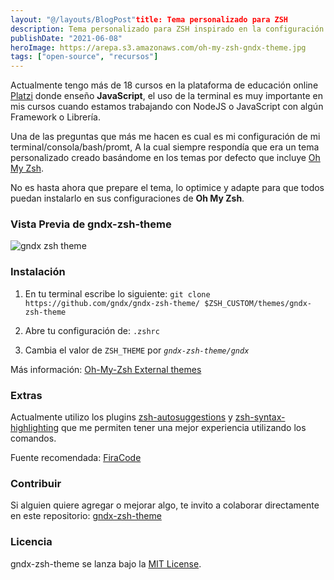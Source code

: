 ```yaml
---
layout: "@/layouts/BlogPost"title: Tema personalizado para ZSH
description: Tema personalizado para ZSH inspirado en la configuración que utilizo en mis cursos de JavaScript en Platzi.
publishDate: "2021-06-08"
heroImage: https://arepa.s3.amazonaws.com/oh-my-zsh-gndx-theme.jpg
tags: ["open-source", "recursos"]
---
```


Actualmente tengo más de 18 cursos en la plataforma de educación online [Platzi](https://platzi.com/teachers/gndx) donde enseño **JavaScript**, el uso de la terminal es muy importante en mis cursos cuando estamos trabajando con NodeJS o JavaScript con algún Framework o Librería.

Una de las preguntas que más me hacen es cual es mi configuración de mi terminal/consola/bash/promt, A la cual siempre respondía que era un tema personalizado creado basándome en los temas por defecto que incluye [Oh My Zsh](https://ohmyz.sh/).

No es hasta ahora que prepare el tema, lo optimice y adapte para que todos puedan instalarlo en sus configuraciones de **Oh My Zsh**.

### Vista Previa de gndx-zsh-theme

![gndx zsh theme](https://raw.githubusercontent.com/gndx/gndx-zsh-theme/master/screenshot.png)

### Instalación

1. En tu terminal escribe lo siguiente: `git clone https://github.com/gndx/gndx-zsh-theme/ $ZSH_CUSTOM/themes/gndx-zsh-theme`

2. Abre tu configuración de: `.zshrc`

3. Cambia el valor de `ZSH_THEME` por _`gndx-zsh-theme/gndx`_

Más información: [Oh-My-Zsh External themes](https://github.com/ohmyzsh/ohmyzsh/wiki/External-themes)

### Extras

Actualmente utilizo los plugins [zsh-autosuggestions](https://github.com/zsh-users/zsh-autosuggestions) y [zsh-syntax-highlighting](https://github.com/zsh-users/zsh-syntax-highlighting) que me permiten tener una mejor experiencia utilizando los comandos.

Fuente recomendada: [FiraCode](https://github.com/tonsky/FiraCode)

### Contribuir

Si alguien quiere agregar o mejorar algo, te invito a colaborar directamente en este repositorio: [gndx-zsh-theme](https://github.com/gndx/gndx-zsh-theme)

### Licencia

gndx-zsh-theme se lanza bajo la [MIT License](https://opensource.org/licenses/MIT).
